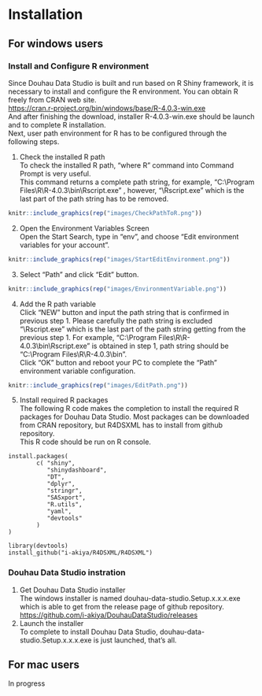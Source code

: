 # Installation {#installation}
## For windows users
### Install and Configure R environment
Since Douhau Data Studio is built and run based on R Shiny framework, it is necessary to install and configure the R environment.
You can obtain R freely from CRAN web site.  
[https://cran.r-project.org/bin/windows/base/R-4.0.3-win.exe](https://cran.r-project.org/bin/windows/base/R-4.0.3-win.exe)  
And after finishing the download, installer R-4.0.3-win.exe should be launch and to complete R installation.  
Next, user path environment for R has to be configured through the following steps.  
  
1) Check the installed R path<br>
To check the installed R path, "where R" command into Command Prompt is very useful.  
This command returns a complete path string, for example, "C:\\Program Files\\R\\R-4.0.3\\bin\\Rscript.exe" , however, "\\Rscript.exe" which is the last part of the path string has to be removed.   
```r
knitr::include_graphics(rep("images/CheckPathToR.png"))
``` 
2) Open the Environment Variables Screen<br>
Open the Start Search, type in “env”, and choose “Edit environment variables for your account”.
```r
knitr::include_graphics(rep("images/StartEditEnvironment.png"))
``` 
3) Select “Path” and click “Edit” button.<br>
```r
knitr::include_graphics(rep("images/EnvironmentVariable.png"))
``` 
4) Add the R path variable<br>
Click "NEW" button and input the path string that is confirmed in previous step 1.
Please carefully the path string is excluded "\\Rscript.exe" which is the last part of the path string getting from the previous step 1.
For example, "C:\\Program Files\\R\\R-4.0.3\\bin\\Rscript.exe" is obtained in step 1, path string should be "C:\\Program Files\\R\\R-4.0.3\\bin".  
Click "OK" button and reboot your PC to complete the "Path" environment variable configuration.
```r
knitr::include_graphics(rep("images/EditPath.png"))
``` 
5) Install required R packages<br>
The following R code makes the completion to install the required R packages for Douhau Data Studio. Most packages can be downloaded from CRAN repository, but R4DSXML has to install from github repository.  
This R code should be run on R console.
```
install.packages(
        c( "shiny",
           "shinydashboard",
           "DT",
           "dplyr",
           "stringr",
           "SASxport",
           "R.utils",
           "yaml",
           "devtools"
        )
)

library(devtools)  
install_github("i-akiya/R4DSXML/R4DSXML")
```
### Douhau Data Studio instration
1) Get Douhau Data Studio installer<br>
The windows installer is named douhau-data-studio.Setup.x.x.x.exe which is able to get from the release page of github repository.<br>
[https://github.com/i-akiya/DouhauDataStudio/releases](https://github.com/i-akiya/DouhauDataStudio/releases)  
2) Launch the installer<br>
To complete to install Douhau Data Studio, douhau-data-studio.Setup.x.x.x.exe is just launched, that's all. 

## For mac users
In progress